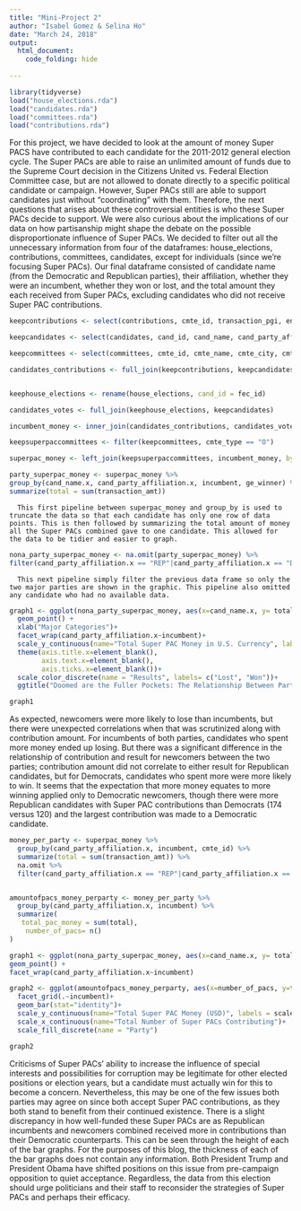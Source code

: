 ```yaml
---
title: "Mini-Project 2"
author: "Isabel Gomez & Selina Ho"
date: "March 24, 2018"
output: 
  html_document:
    code_folding: hide
    
---
```


```r
library(tidyverse)
load("house_elections.rda")
load("candidates.rda")
load("committees.rda")
load("contributions.rda")
```
        
   For this project, we have decided to look at the amount of money Super PACS have contributed to each candidate for the 2011-2012 general election cycle. The Super PACs are able to raise an unlimited amount of funds due to the Supreme Court decision in the Citizens United vs. Federal Election Committee case, but are not allowed to donate directly to a specific political candidate or campaign. However, Super PACs still are able to support candidates just without “coordinating” with them. Therefore, the next questions that arises about these controversial entities is who these Super PACs decide to support. We were also curious about the implications of our data on how partisanship might shape the debate on the possible disproportionate influence of Super PACs. We decided to filter out all the unnecessary information from four of the dataframes: house_elections, contributions, committees, candidates, except for individuals (since we’re focusing Super PACs). Our final dataframe consisted of candidate name (from the Democratic and Republican parties), their affiliation, whether they were an incumbent, whether they won or lost, and the total amount they each received from Super PACs, excluding candidates who did not receive Super PAC contributions.
```r
keepcontributions <- select(contributions, cmte_id, transaction_pgi, entity_type, name, city, state, zip_code, transaction_dt, transaction_amt, other_id, cand_id)

keepcandidates <- select(candidates, cand_id, cand_name, cand_party_affiliation, cand_election_yr, cand_office_state, cand_office, cand_office_district, cand_ici, cand_pcc)

keepcommittees <- select(committees, cmte_id, cmte_name, cmte_city, cmte_state, cmte_zip, cmte_dsgn, cmte_type, cmte_party_affiliation, cand_id)

candidates_contributions <- full_join(keepcontributions, keepcandidates)


keephouse_elections <- rename(house_elections, cand_id = fec_id)

candidates_votes <- full_join(keephouse_elections, keepcandidates)

incumbent_money <- inner_join(candidates_contributions, candidates_votes, by = "cand_id")

keepsuperpaccommittees <- filter(keepcommittees, cmte_type == "O")

superpac_money <- left_join(keepsuperpaccommittees, incumbent_money, by="cmte_id")
```
```r
party_superpac_money <- superpac_money %>%
group_by(cand_name.x, cand_party_affiliation.x, incumbent, ge_winner) %>%
summarize(total = sum(transaction_amt))
```

      This first pipeline between superpac_money and group_by is used to truncate the data so that each candidate has only one row of data points. This is then followed by summarizing the total amount of money all the Super PACs combined gave to one candidate. This allowed for the data to be tidier and easier to graph. 
```r
nona_party_superpac_money <- na.omit(party_superpac_money) %>%
filter(cand_party_affiliation.x == "REP"|cand_party_affiliation.x == "DEM")
```

      This next pipeline simply filter the previous data frame so only the two major parties are shown in the graphic. This pipeline also omitted any candidate who had no available data. 
```r
graph1 <- ggplot(nona_party_superpac_money, aes(x=cand_name.x, y= total, col=ge_winner)) +
  geom_point() +  
  xlab("Major Categories")+
  facet_wrap(cand_party_affiliation.x~incumbent)+
  scale_y_continuous(name="Total Super PAC Money in U.S. Currency", labels = scales::comma)+
  theme(axis.title.x=element_blank(),
        axis.text.x=element_blank(),
        axis.ticks.x=element_blank())+
  scale_color_discrete(name = "Results", labels= c("Lost", "Won"))+
  ggtitle("Doomed are the Fuller Pockets: The Relationship Between Party, Incumbency, Super PAC Contributions and Electoral Success")

graph1
```

   As expected, newcomers were more likely to lose than incumbents, but there were unexpected correlations when that was scrutinized along with contribution amount. For incumbents of both parties, candidates who spent more money ended up losing. But there was a significant difference in the relationship of contribution and result for newcomers between the two parties; contribution amount did not correlate to either result for Republican candidates, but for Democrats, candidates who spent more were more likely to win. It seems that the expectation that more money equates to more winning applied only to Democratic newcomers, though there were more Republican candidates with Super PAC contributions than Democrats (174 versus 120) and the largest contribution was made to a Democratic candidate.

```r
money_per_party <- superpac_money %>%
  group_by(cand_party_affiliation.x, incumbent, cmte_id) %>%
  summarize(total = sum(transaction_amt)) %>%
  na.omit %>%
  filter(cand_party_affiliation.x == "REP"|cand_party_affiliation.x == "DEM")


amountofpacs_money_perparty <- money_per_party %>%
  group_by(cand_party_affiliation.x, incumbent) %>%
  summarize(
   total_pac_money = sum(total),
    number_of_pacs= n()
)

graph1 <- ggplot(nona_party_superpac_money, aes(x=cand_name.x, y= total, col=ge_winner)) +
geom_point() +
facet_wrap(cand_party_affiliation.x~incumbent)

graph2 <- ggplot(amountofpacs_money_perparty, aes(x=number_of_pacs, y=total_pac_money, fill=cand_party_affiliation.x)) +
  facet_grid(.~incumbent)+
  geom_bar(stat="identity")+
  scale_y_continuous(name="Total Super PAC Money (USD)", labels = scales::comma)+
  scale_x_continuous(name="Total Number of Super PACs Contributing")+
  scale_fill_discrete(name = "Party")

graph2
```

   Criticisms of Super PACs’ ability to increase the influence of special interests and possibilities for corruption may be legitimate for other elected positions or election years, but a candidate must actually win for this to become a concern. Nevertheless, this may be one of the few issues both parties may agree on since both accept Super PAC contributions, as they both stand to benefit from their continued existence. There is a slight discrepancy in how well-funded these Super PACs are as Republican incumbents and newcomers combined received more in contributions than their Democratic counterparts. This can be seen through the height of each of the bar graphs. For the purposes of this blog, the thickness of each of the bar graphs does not contain any information. Both President Trump and President Obama have shifted positions on this issue from pre-campaign opposition to quiet acceptance. Regardless, the data from this election should urge politicians and their staff to reconsider the strategies of Super PACs and perhaps their efficacy.

